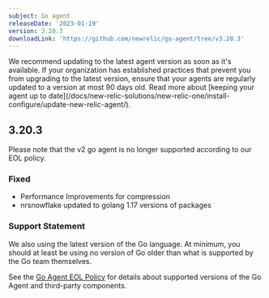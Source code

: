 ```yaml
---
subject: Go agent
releaseDate: '2023-01-19'
version: 3.20.3
downloadLink: 'https://github.com/newrelic/go-agent/tree/v3.20.3'
---
```


<Callout variant="important">
We recommend updating to the latest agent version as soon as it's available. If your organization has established practices that prevent you from upgrading to the latest version, ensure that your agents are regularly updated to a version at most 90 days old. Read more about [keeping your agent up to date](/docs/new-relic-solutions/new-relic-one/install-configure/update-new-relic-agent/).
</Callout>

## 3.20.3

<Callout variant="important">
 Please note that the v2 go agent is no longer supported according to our EOL policy. 
</Callout>

 ### Fixed
 * Performance Improvements for compression
 * nrsnowflake updated to golang 1.17 versions of packages


### Support Statement

We also using the latest version of the Go language. At minimum, you should at least be using no version of Go older than what is supported by the Go team themselves.

See the [Go Agent EOL Policy](https://docs.newrelic.com/docs/apm/agents/go-agent/get-started/go-agent-eol-policy/) for details about supported versions of the Go Agent and third-party components.

